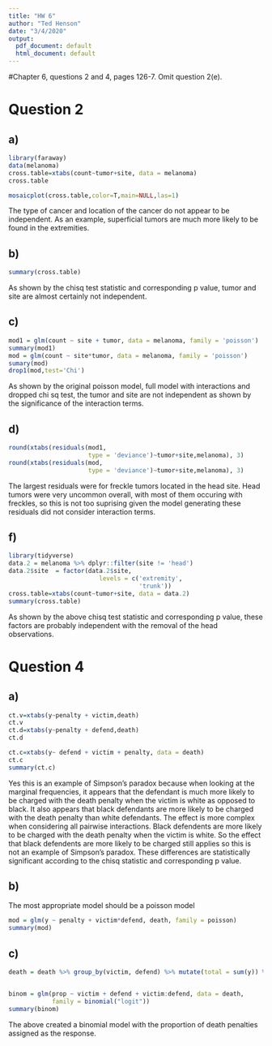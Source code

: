 ```yaml
---
title: "HW 6"
author: "Ted Henson"
date: "3/4/2020"
output:
  pdf_document: default
  html_document: default
---
```



#Chapter 6, questions 2 and 4, pages 126-7. Omit question 2(e).

# Question 2
## a)
```r
library(faraway)
data(melanoma)
cross.table=xtabs(count~tumor+site, data = melanoma)
cross.table

mosaicplot(cross.table,color=T,main=NULL,las=1)

```

The type of cancer and location of the cancer do not appear to be independent. As an example, superficial tumors are much more likely to be found in the extremities.

## b)
```r
summary(cross.table)

```

As shown by the chisq test statistic and corresponding p value, tumor and site are almost certainly not independent.

## c)
```r
mod1 = glm(count ~ site + tumor, data = melanoma, family = 'poisson')
summary(mod1)
mod = glm(count ~ site*tumor, data = melanoma, family = 'poisson')
sumary(mod)
drop1(mod,test='Chi')
```

As shown by the original poisson model, full model with interactions and dropped chi sq test, the tumor and site are not independent as shown by the significance of the interaction terms.

## d)
```r
round(xtabs(residuals(mod1,
                      type = 'deviance')~tumor+site,melanoma), 3)
round(xtabs(residuals(mod,
                      type = 'deviance')~tumor+site,melanoma), 3)
```

The largest residuals were for freckle tumors located in the head site. Head tumors were very uncommon overall, with most of them occuring with freckles, so this is not too suprising given the model generating these residuals did not consider interaction terms. 

## f)
```r
library(tidyverse)
data.2 = melanoma %>% dplyr::filter(site != 'head')
data.2$site  = factor(data.2$site,
                         levels = c('extremity',
                                    'trunk'))
cross.table=xtabs(count~tumor+site, data = data.2)
summary(cross.table)
```

As shown by the above chisq test statistic and corresponding p value, these factors are probably independent with the removal of the head observations.

# Question 4
## a)
```r
ct.v=xtabs(y~penalty + victim,death)
ct.v
ct.d=xtabs(y~penalty + defend,death)
ct.d

ct.c=xtabs(y~ defend + victim + penalty, data = death)
ct.c
summary(ct.c)
```

Yes this is an example of Simpson's paradox because when looking at the marginal frequencies, it appears that the defendant is much more likely to be charged with the death penalty when the victim is white as opposed to black. It also appears that black defendants are more likely to be charged with the death penalty than white defendants. The effect is more complex when considering all pairwise interactions. Black defendents are more likely to be charged with the death penalty when the victim is white. So the effect that black defendents are more likely to be charged still applies so this is not an example of Simpson's paradox. These differences are statistically significant according to the chisq statistic and corresponding p value.

## b)

The most appropriate model should be a poisson model
```r
mod = glm(y ~ penalty + victim*defend, death, family = poisson)
summary(mod)
```

## c)

```r
death = death %>% group_by(victim, defend) %>% mutate(total = sum(y)) %>% group_by(victim, defend) %>% mutate(prop = y/total) %>% arrange(desc(penalty))


binom = glm(prop ~ victim + defend + victim:defend, data = death,
            family = binomial("logit"))
summary(binom)
```

The above created a binomial model with the proportion of death penalties assigned as the response.